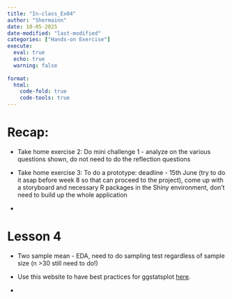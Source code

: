 ```yaml
---
title: "In-class_Ex04"
author: "Shermainn"
date: 10-05-2025
date-modified: "last-modified"
categories: ["Hands-on Exercise"]
execute: 
  eval: true
  echo: true
  warning: false
  
format:
  html:
    code-fold: true
    code-tools: true
---
```


# Recap:

-   Take home exercise 2: Do mini challenge 1 - analyze on the various questions shown, do not need to do the reflection questions

-   Take home exercise 3: To do a prototype: deadline - 15th June (try to do it asap before week 8 so that can proceed to the project), come up with a storyboard and necessary R packages in the Shiny environment, don't need to build up the whole application

-   

# Lesson 4

-   Two sample mean - EDA, need to do sampling test regardless of sample size (n \>30 still need to do!)

-   Use this website to have best practices for ggstatsplot [here](https://indrajeetpatil.github.io/ggstatsplot/articles/web_only/ggbetweenstats.html).

-   \
